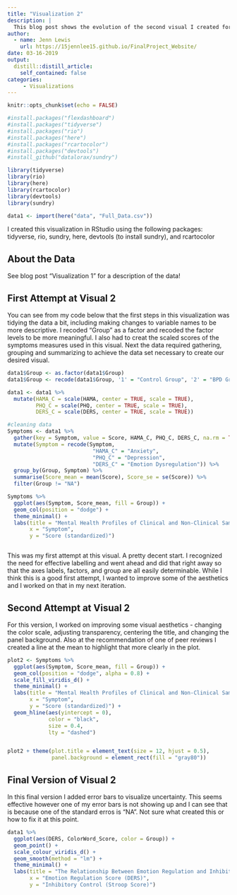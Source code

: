 ```yaml
---
title: "Visualization 2"
description: |
  This blog post shows the evolution of the second visual I created for this course
author:
  - name: Jenn Lewis
    url: https://15jennlee15.github.io/FinalProject_Website/
date: 03-16-2019
output:
  distill::distill_article:
    self_contained: false
categories:
     - Visualizations
---
```


```r
knitr::opts_chunk$set(echo = FALSE)

#install.packages("flexdashboard")
#install.packages("tidyverse")
#install.packages("rio")
#install.packages("here")
#install.packages("rcartocolor")
#install.packages("devtools")
#install_github("datalorax/sundry")

library(tidyverse)
library(rio)
library(here)
library(rcartocolor)
library(devtools)
library(sundry)

data1 <- import(here("data", "Full_Data.csv")) 

```

I created this visualization in RStudio using the following packages:  tidyverse, rio, sundry, here, devtools (to install sundry), and rcartocolor

## About the Data

See blog post "Visualization 1" for a description of the data!

## First Attempt at Visual 2

You can see from my code below that the first steps in this visualization was tidying the data a bit, including making changes to variable names to be more descriptive. I recoded "Group" as a factor and recoded the factor levels to be more meaningful. I also had to creat the scaled scores of the symptoms measures used in this visual. Next the data required gathering, grouping and summarizing to achieve the data set necessary to create our desired visual.

```r
data1$Group <- as.factor(data1$Group)
data1$Group <- recode(data1$Group, '1' = "Control Group", '2' = "BPD Group")

data1 <- data1 %>%
  mutate(HAMA_C = scale(HAMA, center = TRUE, scale = TRUE),
         PHQ_C = scale(PHQ, center = TRUE, scale = TRUE),
         DERS_C = scale(DERS, center = TRUE, scale = TRUE))

#cleaning data
Symptoms <- data1 %>%
  gather(key = Symptom, value = Score, HAMA_C, PHQ_C, DERS_C, na.rm = TRUE) %>%
  mutate(Symptom = recode(Symptom, 
                           "HAMA_C" = "Anxiety",
                           "PHQ_C" = "Depression",
                           "DERS_C" = "Emotion Dysregulation")) %>%
  group_by(Group, Symptom) %>%
  summarise(Score_mean = mean(Score), Score_se = se(Score)) %>%
  filter(Group != "NA")

Symptoms %>%
  ggplot(aes(Symptom, Score_mean, fill = Group)) +
  geom_col(position = "dodge") +
  theme_minimal() +
  labs(title = "Mental Health Profiles of Clinical and Non-Clinical Samples",
       x = "Symptom",
       y = "Score (standardized)")



```

This was my first attempt at this visual. A pretty decent start. I recognized the need for effective labelling and went ahead and did that right away so that the axes labels, factors, and group are all easily determinable. While I think this is a good first attempt, I wanted to improve some of the aesthetics and I worked on that in my next iteration.

## Second Attempt at Visual 2

For this version, I worked on improving some visual aesthetics - changing the color scale, adjusting transparency, centering the title, and changing the panel background.  Also at the recommendation of one of peer reviews I created a line at the mean to highlight that more clearly in the plot.

```r

plot2 <- Symptoms %>%
  ggplot(aes(Symptom, Score_mean, fill = Group)) +
  geom_col(position = "dodge", alpha = 0.8) +
  scale_fill_viridis_d() +
  theme_minimal() +
  labs(title = "Mental Health Profiles of Clinical and Non-Clinical Samples",
       x = "Symptom",
       y = "Score (standardized)") +
  geom_hline(aes(yintercept = 0),
             color = "black",
             size = 0.4,
             lty = "dashed")


plot2 + theme(plot.title = element_text(size = 12, hjust = 0.5),
              panel.background = element_rect(fill = "gray80"))


```

## Final Version of Visual 2

In this final version I added error bars to visualize uncertainty.  This seems effective however one of my error bars is not showing up and I can see that is because one of the standard erros is "NA".  Not sure what created this or how to fix it at this point.

```r
data1 %>%
  ggplot(aes(DERS, ColorWord_Score, color = Group)) +
  geom_point() +
  scale_colour_viridis_d() +
  geom_smooth(method = "lm") +
  theme_minimal() +
  labs(title = "The Relationship Between Emotion Regulation and Inhibitory Control",
       x = "Emotion Regulation Score (DERS)",
       y = "Inhibitory Control (Stroop Score)")
```

